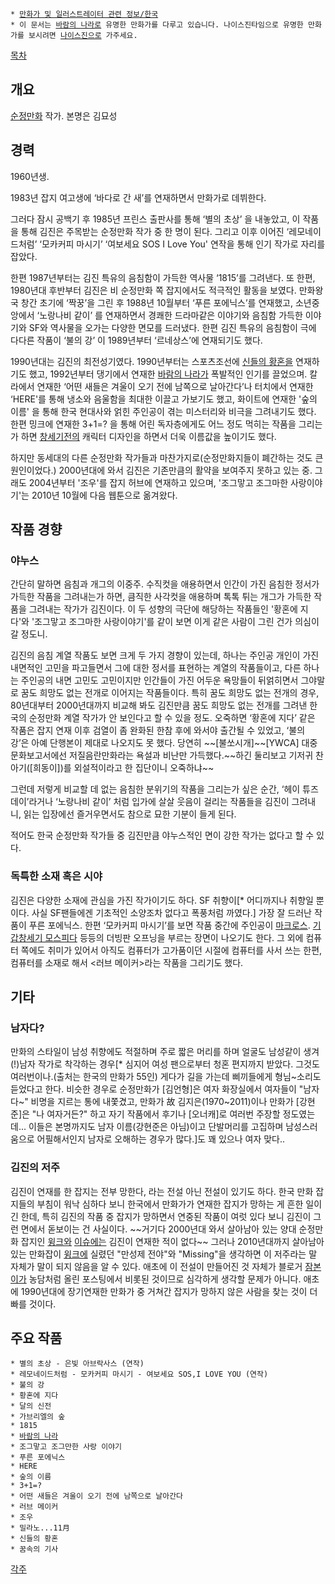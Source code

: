  * [[만화가 및 일러스트레이터 관련 정보/한국]]
 * 이 문서는 [[바람의 나라]]로 유명한 만화가를 다루고 있습니다. 나이스진타임으로 유명한 만화가를 보시려면 [[나이스진]]으로 가주세요.

[[목차]]
== 개요 ==
[[순정만화]] 작가. 본명은 김묘성

== 경력 ==
1960년생.

1983년 잡지 여고생에 ‘바다로 간 새’를 연재하면서 만화가로 데뷔한다.  

그러다 잠시 공백기 후 1985년 프린스 출판사를 통해 ‘별의 초상’ 을 내놓았고, 이 작품을 통해 김진은 주목받는 순정만화 작가 중 한 명이 된다. 그리고 이후 이어진 ‘레모네이드처럼’ ‘모카커피 마시기’ ‘여보세요 SOS I Love You' 연작을 통해 인기 작가로 자리를 잡았다. 

한편 1987년부터는 김진 특유의 음침함이 가득한 역사물 ‘1815’를 그려낸다. 또 한편, 1980년대 후반부터 김진은 비 순정만화 쪽 잡지에서도 적극적인 활동을 보였다. 만화왕국 창간 초기에 ‘짝꿍’을 그린 후 1988년 10월부터 ‘푸른 포에닉스’를 연재했고, 소년중앙에서 ‘노랑나비 같이’ 를 연재하면서 경쾌한 드라마같은 이야기와 음침함 가득한 이야기와 SF와 역사물을 오가는 다양한 면모를 드러냈다. 한편 김진 특유의 음침함이 극에 다다른 작품이 ‘불의 강’ 이 1989년부터 ‘르네상스’에 연재되기도 했다. 

1990년대는 김진의 최전성기였다. 1990년부터는 스포츠조선에 [[신들의 황혼]]을 연재하기도 했고, 1992년부터 댕기에서 연재한 [[바람의 나라]]가 폭발적인 인기를 끌었으며. 칼라에서 연재한 ‘어떤 새들은 겨울이 오기 전에 남쪽으로 날아간다’나 터치에서 연재한 ‘HERE'를 통해 냉소와 음울함을 최대한 이끌고 가보기도 했고, 화이트에 연재한 '숲의 이름' 을 통해 한국 현대사와 얽힌 주인공이 겪는 미스터리와 비극을 그려내기도 했다. 한편 밍크에 연재한 3+1=? 을 통해 어린 독자층에게도 어느 정도 먹히는 작품을 그리는가 하면 [[창세기전]]의 캐릭터 디자인을 하면서 더욱 이름값을 높이기도 했다.  

하지만 동세대의 다른 순정만화 작가들과 마찬가지로(순정만화지들이 폐간하는 것도 큰 원인이었다.) 2000년대에 와서 김진은 기존만큼의 활약을 보여주지 못하고 있는 중. 그래도 2004년부터 '조우'를 잡지 허브에 연재하고 있으며, '조그맣고 조그마한 사랑이야기'는 2010년 10월에 다음 웹툰으로 옮겨왔다.

== 작품 경향 ==
=== 야누스 ===
간단히 말하면 음침과 개그의 이중주. 수직컷을 애용하면서 인간이 가진 음침한 정서가 가득한 작품을 그려내는가 하면, 큼직한 사각컷을 애용하며 톡톡 튀는 개그가 가득한 작품을 그려내는 작가가 김진이다. 이 두 성향의 극단에 해당하는 작품들인 '황혼에 지다'와 '조그맣고 조그마한 사랑이야기'를 같이 보면 이게 같은 사람이 그린 건가 의심이 갈 정도니.  

김진의 음침 계열 작품도 보면 크게 두 가지 경향이 있는데, 하나는 주인공 개인이 가진 내면적인 고민을 파고들면서 그에 대한 정서를 표현하는 계열의 작품들이고, 다른 하나는 주인공의 내면 고민도 고민이지만 인간들이 가진 어두운 욕망들이 뒤얽히면서 그야말로 꿈도 희망도 없는 전개로 이어지는 작품들이다. 특히 꿈도 희망도 없는 전개의 경우, 80년대부터 2000년대까지 비교해 봐도 김진만큼 꿈도 희망도 없는 전개를 그려낸 한국의 순정만화 계열 작가가 안 보인다고 할 수 있을 정도. 오죽하면 ‘황혼에 지다’ 같은 작품은 잡지 연재 이후 검열이 좀 완화된 한참 후에 와서야 출간될 수 있었고, ‘불의 강’은 아예 단행본이 제대로 나오지도 못 했다. 당연히 ~~[불쏘시개]~~[YWCA] 대중문화보고서에선 저질음란만화라는 욕설과 비난만 가득했다.~~하긴 둘리보고 기저귀 찬 아기([희동이])를 외설적이라고 한 집단이니 오죽하냐~~

그런데 저렇게 비교할 데 없는 음침한 분위기의 작품을 그리는가 싶은 순간, ‘헤이 튜즈데이’라거나 ‘노랑나비 같이’ 처럼 입가에 살살 웃음이 걸리는 작품들을 김진이 그려내니, 읽는 입장에선 즐거우면서도 참으로 묘한 기분이 들게 된다. 

적어도 한국 순정만화 작가들 중 김진만큼 야누스적인 면이 강한 작가는 없다고 할 수 있다. 

=== 독특한 소재 혹은 시야 ===
김진은 다양한 소재에 관심을 가진 작가이기도 하다. SF 취향이[* 어디까지나 취향일 뿐이다. 사실 SF팬들에겐 기초적인 소양조차 없다고 폭풍처럼 까였다.] 가장 잘 드러난 작품이 푸른 포에닉스. 한편 ‘모카커피 마시기’를 보면 작품 중간에 주인공이 [[마크로스]]. [[기갑창세기 모스피다]] 등등의 더빙판 오프닝을 부르는 장면이 나오기도 한다. 그 외에 컴퓨터 쪽에도 취미가 있어서 아직도 컴퓨터가 고가품이던 시절에 컴퓨터를 사서 쓰는 한편, 컴퓨터를 소재로 해서 <러브 메이커>라는 작품을 그리기도 했다.  
  
== 기타 ==
=== 남자다? ===
만화의 스타일이 남성 취향에도 적절하며 주로 짧은 머리를 하며 얼굴도 남성같이 생겨(!)남자 작가로 착각하는 경우[* 심지어 여성 팬으로부터 청혼 편지까지 받았다. 그것도 여러번이나.(출처는 한국의 만화가 55인) 게다가 길을 가는데 삐끼들에게 형님~소리도 듣었다고 한다. 비슷한 경우로 순정만화가 [김언형]은 여자 화장실에서 여자들이 "남자다~" 비명을 지르는 통에 내쫓겼고, 만화가 故 김지은(1970~2011)이나  만화가 [강현준]은 "나 여자거든?" 하고 자기 작품에서 후기나 [오너캐]로 여러번 주장할 정도였는데... 이들은 본명까지도 남자 이름(강현준은 아님)이고 단발머리를 고집하며 남성스러움으로 어필해서인지 남자로 오해하는 경우가 많다.]도 꽤 있으나 여자 맞다..

=== 김진의 저주 ===
김진이 연재를 한 잡지는 전부 망한다, 라는 전설 아닌 전설이 있기도 하다. 한국 만화 잡지들의 부침이 워낙 심하다 보니 한국에서 만화가가 연재한 잡지가 망하는 게 흔한 일이긴 한데, 특히 김진의 작품 중 잡지가 망하면서 연중된 작품이 여럿 있다 보니 김진이 그런 면에서 돋보이는 건 사실이다. ~~거기다 2000년대 와서 살아남아 있는 양대 순정만화 잡지인 [[윙크]]와 [[이슈]]에는 김진이 연재한 적이 없다~~ 그러나 2010년대까지 살아남아있는 만화잡이 [[윙크]]에 실렸던 "만성제 전야"와 "Missing"을 생각하면 이 저주라는 말 자체가 말이 되지 않음을 알 수 있다. 애초에 이 전설이 만들어진 것 자체가 블로거 [[잠본이]]가 농담처럼 올린 포스팅에서 비롯된 것이므로 심각하게 생각할 문제가 아니다. 애초에 1990년대에 장기연재한 만화가 중 거쳐간 잡지가 망하지 않은 사람을 찾는 것이 더 빠를 것이다. 

== 주요 작품 ==
 * 별의 초상 - 은빛 아브락사스 (연작)
 * 레모네이드처럼 - 모카커피 마시기 - 여보세요 SOS,I LOVE YOU (연작)
 * 불의 강
 * 황혼에 지다
 * 달의 신전
 * 가브리엘의 숲
 * 1815
 * [[바람의 나라]]
 * 조그맣고 조그만한 사랑 이야기
 * 푸른 포에닉스
 * HERE
 * 숲의 이름
 * 3+1=?
 * 어떤 새들은 겨울이 오기 전에 남쪽으로 날아간다
 * 러브 메이커
 * 조우
 * 밀라노...11月
 * 신들의 황혼
 * 꿈속의 기사 

[[각주]]
